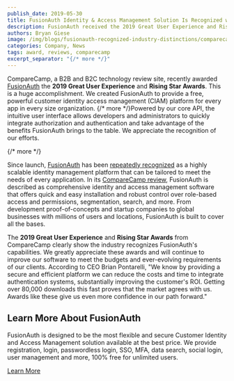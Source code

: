 ```yaml
---
publish_date: 2019-05-30 
title: FusionAuth Identity & Access Management Solution Is Recognized with Industry Distinctions from Leading SaaS Review Platform
description: FusionAuth received the 2019 Great User Experience and Rising Star Awards.
authors: Bryan Giese
image: /img/blogs/fusionauth-recognized-industry-distinctions/comparecamp-awards.png
categories: Company, News
tags: award, reviews, comparecamp
excerpt_separator: "{/* more */}"
---
```


CompareCamp, a B2B and B2C technology review site, recently awarded [FusionAuth](http://comparecamp.com/fusionauth-review-pricing-pros-cons-features/ "Jump to CompareCamp site") the **2019 Great User Experience** and **Rising Star Awards**. This is a huge accomplishment. We created FusionAuth to provide a free, powerful customer identity access management (CIAM) platform for every app in every size organization. {/* more */}Powered by our core API, the intuitive user interface allows developers and administrators to quickly integrate authorization and authentication and take advantage of the benefits FusionAuth brings to the table. We appreciate the recognition of our efforts.

{/* more */}

Since launch, [FusionAuth](/) has been [repeatedly recognized](/blog/2019/02/25/fusionauth-reviews-around-world) as a highly scalable identity management platform that can be tailored to meet the needs of every application. In its [CompareCamp review](http://comparecamp.com/fusionauth-review-pricing-pros-cons-features/ "Jump to CompareCamp site"), FusionAuth is described as comprehensive identity and access management software that offers quick and easy installation and robust control over role-based access and permissions, segmentation, search, and more. From development proof-of-concepts and startup companies to global businesses with millions of users and locations, FusionAuth is built to cover all the bases.

The **2019 Great User Experience** and **Rising Star Awards** from CompareCamp clearly show the industry recognizes FusionAuth's capabilities. We greatly appreciate these awards and will continue to improve our software to meet the budgets and ever-evolving requirements of our clients. According to CEO Brian Pontarelli, "We know by providing a secure and efficient platform we can reduce the costs and time to integrate authentication systems, substantially improving the customer's ROI. Getting over 80,000 downloads this fast proves that the market agrees with us. Awards like these give us even more confidence in our path forward."

## Learn More About FusionAuth

FusionAuth is designed to be the most flexible and secure Customer Identity and Access Management solution available at the best price. We provide registration, login, passwordless login, SSO, MFA, data search, social login, user management and more, 100% free for unlimited users.

[Learn More](/ "FusionAuth Home")
